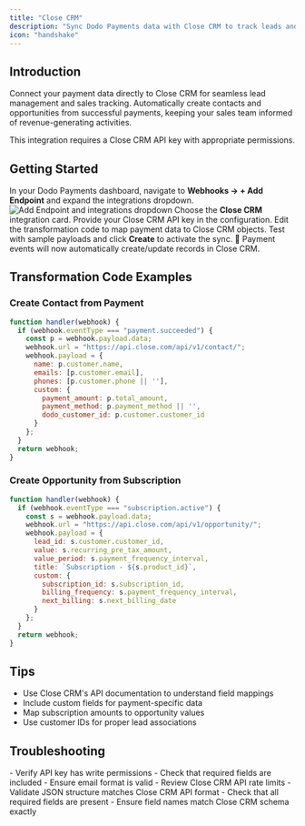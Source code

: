 ```yaml
---
title: "Close CRM"
description: "Sync Dodo Payments data with Close CRM to track leads and manage sales pipeline."
icon: "handshake"
---
```


## Introduction

Connect your payment data directly to Close CRM for seamless lead management and sales tracking. Automatically create contacts and opportunities from successful payments, keeping your sales team informed of revenue-generating activities.

<Info>
This integration requires a Close CRM API key with appropriate permissions.
</Info>

## Getting Started

<Steps>
<Step title="Open the Webhook Section">
  In your Dodo Payments dashboard, navigate to <b>Webhooks → + Add Endpoint</b> and expand the integrations dropdown.
  <Frame>
    <img src="/images/integrations/close-crm.png" alt="Add Endpoint and integrations dropdown" />
  </Frame>
</Step>

<Step title="Select Close CRM">
  Choose the <b>Close CRM</b> integration card.
</Step>

<Step title="Enter API Key">
  Provide your Close CRM API key in the configuration.
</Step>

<Step title="Configure Transformation">
  Edit the transformation code to map payment data to Close CRM objects.
</Step>

<Step title="Test & Create">
  Test with sample payloads and click <b>Create</b> to activate the sync.
</Step>

<Step title="Done!">
  🎉 Payment events will now automatically create/update records in Close CRM.
</Step>
</Steps>

## Transformation Code Examples

### Create Contact from Payment

```javascript create_contact.js icon="js" expandable
function handler(webhook) {
  if (webhook.eventType === "payment.succeeded") {
    const p = webhook.payload.data;
    webhook.url = "https://api.close.com/api/v1/contact/";
    webhook.payload = {
      name: p.customer.name,
      emails: [p.customer.email],
      phones: [p.customer.phone || ''],
      custom: {
        payment_amount: p.total_amount,
        payment_method: p.payment_method || '',
        dodo_customer_id: p.customer.customer_id
      }
    };
  }
  return webhook;
}
```

### Create Opportunity from Subscription

```javascript create_opportunity.js icon="js" expandable
function handler(webhook) {
  if (webhook.eventType === "subscription.active") {
    const s = webhook.payload.data;
    webhook.url = "https://api.close.com/api/v1/opportunity/";
    webhook.payload = {
      lead_id: s.customer.customer_id,
      value: s.recurring_pre_tax_amount,
      value_period: s.payment_frequency_interval,
      title: `Subscription - ${s.product_id}`,
      custom: {
        subscription_id: s.subscription_id,
        billing_frequency: s.payment_frequency_interval,
        next_billing: s.next_billing_date
      }
    };
  }
  return webhook;
}
```

## Tips

- Use Close CRM's API documentation to understand field mappings
- Include custom fields for payment-specific data
- Map subscription amounts to opportunity values
- Use customer IDs for proper lead associations

## Troubleshooting

<AccordionGroup>
<Accordion title="Records not created in Close CRM">
- Verify API key has write permissions
- Check that required fields are included
- Ensure email format is valid
- Review Close CRM API rate limits
</Accordion>

<Accordion title="Transformation errors">
- Validate JSON structure matches Close CRM API format
- Check that all required fields are present
- Ensure field names match Close CRM schema exactly
</Accordion>
</AccordionGroup>